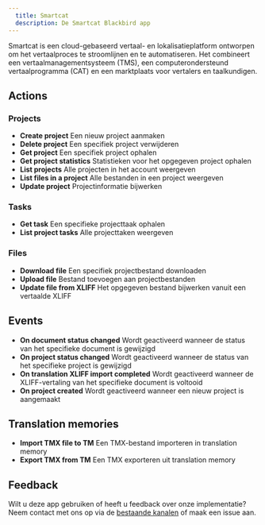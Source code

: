 ```yaml
---
  title: Smartcat
  description: De Smartcat Blackbird app
---
```


<LinkCard title="View on Github" target="_blank" href="https://github.com/bb-io/Smartcat" icon="github" />

Smartcat is een cloud-gebaseerd vertaal- en lokalisatieplatform ontworpen om het vertaalproces te stroomlijnen en te automatiseren. Het combineert een vertaalmanagementsysteem (TMS), een computerondersteund vertaalprogramma (CAT) en een marktplaats voor vertalers en taalkundigen.

## Actions

### Projects

- **Create project**  Een nieuw project aanmaken
- **Delete project**  Een specifiek project verwijderen
- **Get project** Een specifiek project ophalen
- **Get project statistics**  Statistieken voor het opgegeven project ophalen
- **List projects** Alle projecten in het account weergeven
- **List files in a project** Alle bestanden in een project weergeven
- **Update project**  Projectinformatie bijwerken

### Tasks

- **Get task**  Een specifieke projecttaak ophalen
- **List project tasks**  Alle projecttaken weergeven

### Files

- **Download file** Een specifiek projectbestand downloaden
- **Upload file** Bestand toevoegen aan projectbestanden
- **Update file from XLIFF** Het opgegeven bestand bijwerken vanuit een vertaalde XLIFF

## Events

- **On document status changed** Wordt geactiveerd wanneer de status van het specifieke document is gewijzigd
- **On project status changed** Wordt geactiveerd wanneer de status van het specifieke project is gewijzigd
- **On translation XLIFF import completed** Wordt geactiveerd wanneer de XLIFF-vertaling van het specifieke document is voltooid
- **On project created** Wordt geactiveerd wanneer een nieuw project is aangemaakt

## Translation memories
- **Import TMX file to TM** Een TMX-bestand importeren in translation memory
- **Export TMX from TM** Een TMX exporteren uit translation memory

## Feedback

Wilt u deze app gebruiken of heeft u feedback over onze implementatie? Neem contact met ons op via de [bestaande kanalen](https://www.blackbird.io/) of maak een issue aan.